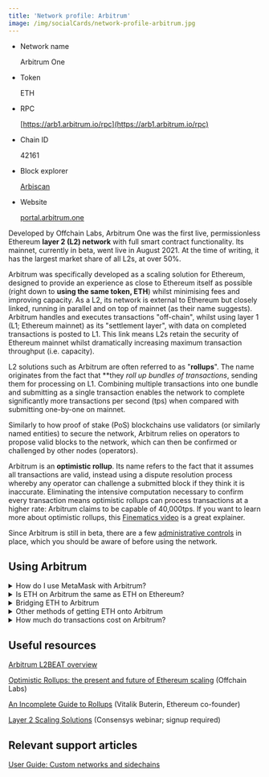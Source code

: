 ```yaml
---
title: 'Network profile: Arbitrum'
image: /img/socialCards/network-profile-arbitrum.jpg
---
```



<CustomLayout />

- Network name

  Arbitrum One

- Token

  ETH

- RPC

  [https://arb1.arbitrum.io/rpc](https://arb1.arbitrum.io/rpc)

- Chain ID

  42161

- Block explorer

  [Arbiscan](https://arbiscan.io/)

- Website

  [portal.arbitrum.one](https://portal.arbitrum.one/)

Developed by Offchain Labs, Arbitrum One was the first live, permissionless Ethereum **layer 2 (L2) network** with full smart contract functionality. Its mainnet, currently in beta, went live in August 2021. At the time of writing, it has the largest market share of all L2s, at over 50%.

Arbitrum was specifically developed as a scaling solution for Ethereum, designed to provide an experience as close to Ethereum itself as possible (right down to **using the same token, ETH**) whilst minimising fees and improving capacity. As a L2, its network is external to Ethereum but closely linked, running in parallel and on top of mainnet (as their name suggests). Arbitrum handles and executes transactions "off-chain", whilst using layer 1 (L1; Ethereum mainnet) as its "settlement layer", with data on completed transactions is posted to L1. This link means L2s retain the security of Ethereum mainnet whilst dramatically increasing maximum transaction throughput (i.e. capacity).

L2 solutions such as Arbitrum are often referred to as "**rollups**". The name originates from the fact that **they *roll up *bundles of transactions**, sending them for processing on L1. Combining multiple transactions into one bundle and submitting as a single transaction enables the network to complete significantly more transactions per second (tps) when compared with submitting one-by-one on mainnet.

Similarly to how proof of stake (PoS) blockchains use validators (or similarly named entities) to secure the network, Arbitrum relies on operators to propose valid blocks to the network, which can then be confirmed or challenged by other nodes (operators).

Arbitrum is an **optimistic rollup**. Its name refers to the fact that it assumes all transactions are valid, instead using a dispute resolution process whereby any operator can challenge a submitted block if they think it is inaccurate. Eliminating the intensive computation necessary to confirm every transaction means optimistic rollups can process transactions at a higher rate: Arbitrum claims to be capable of 40,000tps. If you want to learn more about optimistic rollups, this [Finematics video](https://youtu.be/7pWxCklcNsU?t=266) is a great explainer.

Since Arbitrum is still in beta, there are a few [administrative controls](https://developer.offchainlabs.com/docs/mainnet) in place, which you should be aware of before using the network.

## **Using Arbitrum**

<details>
<summary>How do I use MetaMask with Arbitrum?</summary>
<div>

Since Arbitrum is EVM-compatible, you can use your existing MetaMask wallet on its network, should you choose to. Simply make sure you have [added the Arbitrum network to your wallet](/networks-and-sidechains/managing-networks/how-to-add-a-custom-network-rpc), and switch over to it to view any ETH which you have transferred via the bridge.

</div>
</details>

<details>
<summary>Is ETH on Arbitrum the same as ETH on Ethereum?</summary>
<div>

No — although Arbitrum uses ETH as its native token to pay for transactions, you need to bridge all tokens—ETH included—to and from Arbitrum. Any existing ETH you hold in MetaMask on Ethereum mainnet will not be usable on Arbitrum.

</div>
</details>

<details>
<summary>Bridging ETH to Arbitrum</summary>
<div>

Bridging involves transferring a token from one network to another. You can exchange ETH on Ethereum mainnet for the exact quantity on Arbitrum, plus transaction fees.

The official Arbitrum bridge is available at [bridge.arbitrum.io](https://bridge.arbitrum.io/), and there are [alternatives](https://portal.arbitrum.one/#bridgesandonramps) accessible from the Arbitrum portal.

</div>
</details>

<details>
<summary>Other methods of getting ETH onto Arbitrum</summary>
<div>

- **Buy directly (on-ramp)**. These services involve buying ETH as you would do for Ethereum, only that the ETH you buy is already on the Arbitrum network, avoiding transaction fees for bridging. You can find them in the 'Bridges & on-ramps' section of the [Arbitrum portal](https://portal.arbitrum.one/). Transak, for example, is amongst them.
- **Buying from an exchange which supports Arbitrum and withdrawing directly to the network**. At the time of writing, major exchanges such as Binance and Crypto.com are listed on the Arbitrum portal. These options enable you to withdraw directly from the exchange wallet into the wallet you want to use on Arbitrum, such as MetaMask, saving the costs of having to withdraw to Ethereum and then pay to bridge to Arbitrum.

</div>
</details>

<details>
<summary>How much do transactions cost on Arbitrum?</summary>
<div>

Transaction costs are always a reflection of network congestion, although on Arbitrum will typically be a few USD, paid in ETH.

For a live overview of transaction costs on Arbitrum, check [l2fees.info](https://l2fees.info/).

</div>
</details>

##

## **Useful resources**

[Arbitrum L2BEAT overview](https://l2beat.com/)

[Optimistic Rollups: the present and future of Ethereum scaling](https://medium.com/offchainlabs/optimistic-rollups-the-present-and-future-of-ethereum-scaling-60fb9067ae87) (Offchain Labs)

[An Incomplete Guide to Rollups](https://vitalik.ca/general/2021/01/05/rollup.html) (Vitalik Buterin, Ethereum co-founder)

[Layer 2 Scaling Solutions](https://pages.consensys.net/webinar-layer-2-scaling-solutions) (Consensys webinar; signup required)

##

## **Relevant support articles**

[User Guide: Custom networks and sidechains](/networks-and-sidechains/managing-networks/user-guide-custom-networks-and-sidechains)
